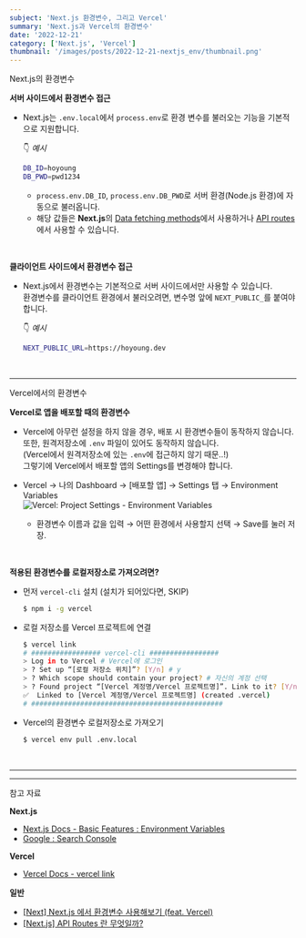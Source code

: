 ```yaml
---
subject: 'Next.js 환경변수, 그리고 Vercel'
summary: 'Next.js과 Vercel의 환경변수'
date: '2022-12-21'
category: ['Next.js', 'Vercel']
thumbnail: '/images/posts/2022-12-21-nextjs_env/thumbnail.png'
---
```


<Typography variant="h3" backgroundColor="gray">
  <span>Next.js의 환경변수</span>
</Typography>
<br />

**서버 사이드에서 환경변수 접근**

- Next.js는 `.env.local`에서 `process.env`로 환경 변수를 불러오는 기능을 기본적으로 지원합니다.

  👇 _예시_

  ```bash
  DB_ID=hoyoung
  DB_PWD=pwd1234
  ```

  - `process.env.DB_ID`, `process.env.DB_PWD`로 <Typography color="blue400" isBold>서버 환경(Node.js 환경)</Typography>에 자동으로 불러옵니다.
  - 해당 값들은 **Next.js**의 [Data fetching methods](https://nextjs.org/docs/basic-features/data-fetching/overview)에서 사용하거나 [API routes](https://nextjs.org/docs/api-routes/introduction)에서 사용할 수 있습니다.

<br />

**클라이언트 사이드에서 환경변수 접근**

- Next.js에서 환경변수는 기본적으로 서버 사이드에서만 사용할 수 있습니다.  
  환경변수를 클라이언트 환경에서 불러오려면, 변수명 앞에 `NEXT_PUBLIC_`를 붙여야합니다.

  👇 _예시_

  ```bash
  NEXT_PUBLIC_URL=https://hoyoung.dev
  ```

<br />

---

<Typography variant="h3" backgroundColor="gray">
  <span>Vercel에서의 환경변수</span>
</Typography>
<br />

**Vercel로 앱을 배포할 때의 환경변수**

- Vercel에 아무런 설정을 하지 않을 경우, 배포 시 환경변수들이 동작하지 않습니다.  
  또한, 원격저장소에 `.env` 파일이 있어도 동작하지 않습니다.  
  (Vercel에서 원격저장소에 있는 `.env`에 접근하지 않기 때문..!)  
  그렇기에 Vercel에서 배포할 앱의 <Typography color="blue500">Settings</Typography>를 변경해야 합니다.

- <Typography color="gray">Vercel</Typography> → <Typography color="gray">
    나의 Dashboard
  </Typography> → <Typography color="gray">[배포할 앱]</Typography> → <Typography color="gray">
    Settings 탭
  </Typography> → <Typography color="gray">Environment Variables</Typography>
  <br />
  ![Vercel: Project Settings - Environment Variables](/images/posts/2022-12-21-nextjs_env/01.png?width=700)
  - 환경변수 이름과 값을 입력 → 어떤 환경에서 사용할지 선택 → <Typography color="blue400" isBold>Save</Typography>를 눌러 저장.

<br />

**적용된 환경변수를 로컬저장소로 가져오려면?**

- 먼저 `vercel-cli` 설치 (설치가 되어있다면, SKIP)
  ```bash
  $ npm i -g vercel
  ```
- 로컬 저장소를 Vercel 프로젝트에 연결
  ```bash
  $ vercel link
  # ################# vercel-cli #################
  > Log in to Vercel # Vercel에 로그인
  > ? Set up “[로컬 저장소 위치]”? [Y/n] # y
  > ? Which scope should contain your project? # 자신의 계정 선택
  > ? Found project “[Vercel 계정명/Vercel 프로젝트명]”. Link to it? [Y/n] # y
  ✅  Linked to [Vercel 계정명/Vercel 프로젝트명] (created .vercel)
  # ###############################################
  ```
- Vercel의 환경변수 로컬저장소로 가져오기
  ```bash
  $ vercel env pull .env.local
  ```


<br />

---

---

<Typography backgroundColor="yellow" variant="p" isBold>
  <span>참고 자료</span>
</Typography>

**Next.js**

- [Next.js Docs - Basic Features : Environment Variables](https://nextjs.org/docs/basic-features/environment-variables)
- [Google : Search Console](https://search.google.com/search-console/about)

**Vercel**

- [Vercel Docs - vercel link](https://vercel.com/docs/cli/link)

**일반**

- [[Next] Next.js 에서 환경변수 사용해보기 (feat. Vercel)](https://junjangsee.tistory.com/entry/Nextjs-에서-환경변수-사용해보기-feat-Vercel)
- [[Next.js] API Routes 란 무엇일까?](https://handhand.tistory.com/280)
